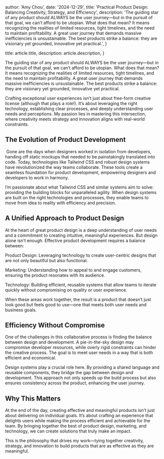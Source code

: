 
  author: 'Amy Chou',
  date: '2024-12-29',
  title: 'Practical Product Design: Balancing Creativity, Strategy, and Efficiency',
  description:
    'The guiding star of any product should ALWAYS be the user journey—but in the pursuit of that goal, we can’t afford to be utopian. What does that mean? It means recognizing the realities of limited resources, tight timelines, and the need to maintain profitability. A great user journey that demands massive inefficiencies is unsustainable. The best products strike a balance: they are visionary yet grounded, innovative yet practical.',
}

  title: article.title,
  description: article.description,
}



The guiding star of any product should ALWAYS be the user journey—but in the pursuit of that goal, we can’t afford to be utopian. What does that mean? It means recognizing the realities of limited resources, tight timelines, and the need to maintain profitability. A great user journey that demands massive inefficiencies is unsustainable. The best products strike a balance: they are visionary yet grounded, innovative yet practical.

Crafting exceptional user experiences isn’t just about free-form creative license (although that plays a role!). It’s about leveraging the right technology, establishing clear processes, and deeply understanding user needs and perceptions. My passion lies in mastering this intersection, where creativity meets strategy and innovation aligns with real-world constraints.

## The Evolution of Product Development
<Image src={designSystem} alt="" />
Gone are the days when designers worked in isolation from developers, handing off static mockups that needed to be painstakingly translated into code. Today, technologies like Tailwind CSS and robust design systems have revolutionized the way teams collaborate. These tools create a seamless foundation for product development, empowering designers and developers to work in harmony.

I’m passionate about what Tailwind CSS and similar systems aim to solve: providing the building blocks for unparalleled agility. When design systems are built on the right technologies and processes, they enable teams to move from idea to reality with efficiency and precision.
## A Unified Approach to Product Design

At the heart of great product design is a deep understanding of user needs and a commitment to creating intuitive, meaningful experiences. But design alone isn’t enough. Effective product development requires a balance between:

Product Design: Leveraging technology to create user-centric designs that are not only beautiful but also functional.

Marketing: Understanding how to appeal to and engage customers, ensuring the product resonates with its audience.

Technology: Building efficient, reusable systems that allow teams to iterate quickly without compromising on quality or user experience.

When these areas work together, the result is a product that doesn’t just look good but feels good to use—one that meets both user needs and business goals.

## Efficiency Without Compromise

One of the challenges in this collaborative process is finding the balance between design and development. A pie-in-the-sky design may compromise developer resources, while overly rigid constraints can hinder the creative process. The goal is to meet user needs in a way that is both efficient and economical.

Design systems play a crucial role here. By providing a shared language and reusable components, they bridge the gap between design and development. This approach not only speeds up the build process but also ensures consistency across the product, enhancing the user journey.

## Why This Matters

At the end of the day, creating effective and meaningful products isn’t just about delivering on individual goals. It’s about crafting an experience that delights users while making the process efficient and achievable for the team. By bringing together the best of product design, marketing, and technology, we can create solutions that truly make an impact.

This is the philosophy that drives my work—tying together creativity, strategy, and innovation to build products that are as effective as they are meaningful.
